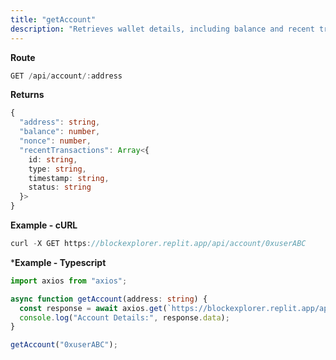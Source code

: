 ```yaml
---
title: "getAccount"
description: "Retrieves wallet details, including balance and recent transactions."
---
```


**Route**
```typescript
GET /api/account/:address
```

**Returns**
```typescript
{
  "address": string,
  "balance": number,
  "nonce": number,
  "recentTransactions": Array<{
    id: string,
    type: string,
    timestamp: string,
    status: string
  }>
}
```

**Example - cURL**
```typescript
curl -X GET https://blockexplorer.replit.app/api/account/0xuserABC
```

***Example - Typescript**
```typescript
import axios from "axios";

async function getAccount(address: string) {
  const response = await axios.get(`https://blockexplorer.replit.app/api/account/${address}`);
  console.log("Account Details:", response.data);
}

getAccount("0xuserABC");
```